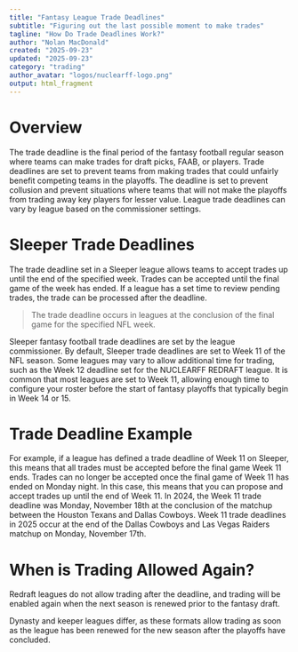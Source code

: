 ```yaml
---
title: "Fantasy League Trade Deadlines" 
subtitle: "Figuring out the last possible moment to make trades"
tagline: "How Do Trade Deadlines Work?"
author: "Nolan MacDonald"
created: "2025-09-23"
updated: "2025-09-23"
category: "trading"
author_avatar: "logos/nuclearff-logo.png"
output: html_fragment
---
```


# Overview

The trade deadline is the final period of the fantasy football regular season
where teams can make trades for draft picks, FAAB, or players.
Trade deadlines are set to prevent teams from making trades that could unfairly benefit competing teams in the playoffs.
The deadline is set to prevent collusion and prevent situations where teams that will not make the playoffs from trading away key players for lesser value.
League trade deadlines can vary by league based on the commissioner settings.

# Sleeper Trade Deadlines

The trade deadline set in a Sleeper league allows teams to accept trades 
up until the end of the specified week.
Trades can be accepted until the final game of the week has ended.
If a league has a set time to review pending trades, the trade can be processed
after the deadline.

<blockquote>
The trade deadline occurs in leagues at the conclusion of the final game for the specified NFL week.
</blockquote>

Sleeper fantasy football trade deadlines are set by the league commissioner.
By default, Sleeper trade deadlines are set to Week 11 of the NFL season.
Some leagues may vary to allow additional time for trading, 
such as the Week 12 deadline set for the NUCLEARFF REDRAFT league.
It is common that most leagues are set to Week 11, 
allowing enough time to configure your roster before the start of fantasy 
playoffs that typically begin in Week 14 or 15.

# Trade Deadline Example

For example, if a league has defined a trade deadline of Week 11 on Sleeper,
this means that all trades must be accepted before the final game Week 11 ends.
Trades can no longer be accepted once the final game of Week 11 has 
ended on Monday night.
In this case, this means that you can propose and accept trades up until
the end of Week 11.
In 2024, the Week 11 trade deadline was Monday, November 18th at the conclusion
of the matchup between the Houston Texans and Dallas Cowboys.
Week 11 trade deadlines in 2025 occur at the end of the Dallas Cowboys 
and Las Vegas Raiders matchup on Monday, November 17th.

# When is Trading Allowed Again?

Redraft leagues do not allow trading after the deadline, and trading will
be enabled again when the next season is renewed prior to the fantasy draft.

Dynasty and keeper leagues differ, as these formats allow trading as soon
as the league has been renewed for the new season after the playoffs have concluded.
